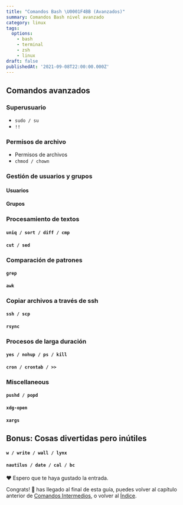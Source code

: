 ```yaml
---
title: "Comandos Bash \U0001F4BB (Avanzados)"
summary: Comandos Bash nivel avanzado
category: linux
tags:
  options:
    - bash
    - terminal
    - zsh
    - linux
draft: false
publishedAt: '2021-09-08T22:00:00.000Z'
---
```


## Comandos avanzados

### Superusuario

* `sudo / su`
* `!!`

### Permisos de archivo

* Permisos de archivos
* `chmod / chown`

### Gestión de usuarios y grupos

#### Usuarios

#### Grupos

### Procesamiento de textos

#### `uniq / sort / diff / cmp`

#### `cut / sed`

### Comparación de patrones

#### `grep`

#### `awk`

### Copiar archivos a través de ssh

#### `ssh / scp`

#### `rsync`

### Procesos de larga duración

#### `yes / nohup / ps / kill`

#### `cron / crontab / >>`

### Miscellaneous

#### `pushd / popd`

#### `xdg-open`

#### `xargs`

## Bonus: Cosas divertidas pero inútiles

#### `w / write / wall / lynx`

#### `nautilus / date / cal / bc`

❤️ Espero que te haya gustado la entrada.

Congrats! 🎊 has llegado al final de esta guía, puedes volver al capítulo anterior de [Comandos Intermedios](/blog/linux/101-comandos-bash-intermedios ""), o volver al [Índice](/blog/linux/101-comandos-bash "").
